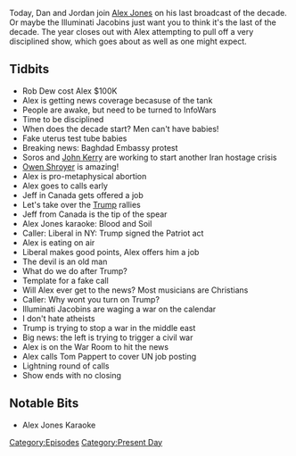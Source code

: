 {{DEFAULTSORT:
    #_EPISODE_0383:December 31, 2019
}}{{Episode
    | title           = December 31, 2019
    | caption         = Listen to this episode on [https://knowledgefight.libsyn.com/knowledge-fight-december-31-2019 Libsyn] [https://open.spotify.com/episode/7cyFP50Q2p8rSrwNq2GMIq Spotify], Read the [[Transcript/383: December 31, 2019|Unofficial Transcript]]
    | episodeNumber   = 383
    | length          = 01:41:09
    | airDate         = January 1, 2020
    | coverageDate    = December 31, 2019
    | episodeType     = [[:Category:Present Day|Present Day]]
    | appearance      = [[Rob Dew]], [[George Soros]], [[John Kerry]], [[Owen Shroyer]], [[Tom Pappert]]
    | previousEpisode = [[382: December 23-27, 2019]]
    | nextEpisode     = [[384: January 3, 2020]]
}}

{{Stub}}

Today, Dan and Jordan join [[Alex Jones]] on his last broadcast of the decade. Or maybe the Illuminati Jacobins just want you to think it's the last of the decade. The year closes out with Alex attempting to pull off a very disciplined show, which goes about as well as one might expect.

==Tidbits==

*Rob Dew cost Alex $100K
*Alex is getting news coverage becasuse of the tank
*People are awake, but need to be turned to InfoWars
*Time to be disciplined
*When does the decade start? Men can't have babies!
*Fake uterus test tube babies
*Breaking news: Baghdad Embassy protest
*Soros and [[John Kerry]] are working to start another Iran hostage crisis
*[[Owen Shroyer]] is amazing!
*Alex is pro-metaphysical abortion
*Alex goes to calls early
*Jeff in Canada gets offered a job
*Let's take over the [[Donald Trump|Trump]] rallies
*Jeff from Canada is the tip of the spear
*Alex Jones karaoke: Blood and Soil
*Caller: Liberal in NY: Trump signed the Patriot act
*Alex is eating on air
*Liberal makes good points, Alex offers him a job
*The devil is an old man
*What do we do after Trump?
*Template for a fake call
*Will Alex ever get to the news? Most musicians are Christians
*Caller: Why wont you turn on Trump?
*Illuminati Jacobins are waging a war on the calendar
*I don't hate atheists
*Trump is trying to stop a war in the middle east
*Big news: the left is trying to trigger a civil war
*Alex is on the War Room to hit the news
*Alex calls Tom Pappert to cover UN job posting
*Lightning round of calls
*Show ends with no closing

==Notable Bits==

*Alex Jones Karaoke

[[Category:Episodes]]
[[Category:Present Day]]
